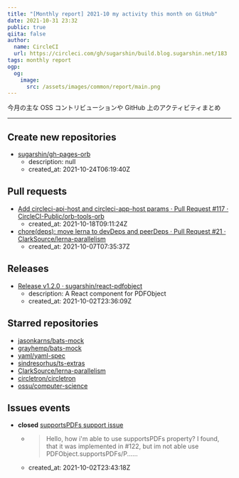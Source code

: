 ```yaml
---
title: "[Monthly report] 2021-10 my activity this month on GitHub"
date: 2021-10-31 23:32
public: true
qiita: false
author:
  name: CircleCI
  url: https://circleci.com/gh/sugarshin/build.blog.sugarshin.net/183
tags: monthly report
ogp:
  og:
    image:
      src: /assets/images/common/report/main.png
---
```


今月の主な OSS コントリビューションや GitHub 上のアクティビティまとめ

***

## Create new repositories

- [sugarshin/gh-pages-orb](https://github.com/sugarshin/gh-pages-orb)
  - description: null
  - created_at: 2021-10-24T06:19:40Z

## Pull requests

- [Add circleci-api-host and circleci-app-host params · Pull Request #117 · CircleCI-Public/orb-tools-orb](https://github.com/CircleCI-Public/orb-tools-orb/pull/117)
  - created_at: 2021-10-18T09:11:24Z
- [chore(deps): move lerna to devDeps and peerDeps · Pull Request #21 · ClarkSource/lerna-parallelism](https://github.com/ClarkSource/lerna-parallelism/pull/21)
  - created_at: 2021-10-07T07:35:37Z

## Releases

- [Release v1.2.0 · sugarshin/react-pdfobject](https://github.com/sugarshin/react-pdfobject/releases/tag/v1.2.0)
  - description: A React component for PDFObject
  - created_at: 2021-10-02T23:36:09Z

## Starred repositories

- [jasonkarns/bats-mock](https://github.com/jasonkarns/bats-mock)
- [grayhemp/bats-mock](https://github.com/grayhemp/bats-mock)
- [yaml/yaml-spec](https://github.com/yaml/yaml-spec)
- [sindresorhus/ts-extras](https://github.com/sindresorhus/ts-extras)
- [ClarkSource/lerna-parallelism](https://github.com/ClarkSource/lerna-parallelism)
- [circletron/circletron](https://github.com/circletron/circletron)
- [ossu/computer-science](https://github.com/ossu/computer-science)

## Issues events

- **closed** [supportsPDFs support issue](https://github.com/sugarshin/react-pdfobject/issues/132)
  - > Hello, how i'm able to use supportsPDFs property?  I found, that it was implemented in #122, but im not able use PDFObject.supportsPDFs/P......
  - created_at: 2021-10-02T23:43:18Z
